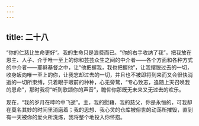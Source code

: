 ```yaml
---
---
---
```

title: 二十八
---

“你的仁慈比生命更好”。我的生命只是浪费而已。“你的右手收纳了我”，把我放在恩主、人子、介于唯一至上的你和芸芸众生之间的中介者——各个方面和各种方式的中介者——耶稣基督之中，让“他把握我，我也把握他”，让我摆脱过去的一切，收身皈向唯一至上的你，让我忘却过去的一切，并且也不被即将到来而又会很快消逝的一切所束缚，只着眼于眼前的种种，心无旁鹜，“专心致志，追随上天召唤我的恩命”，那时我将“听到歌颂你的声音”，瞻仰你那既无未来又无过去的欢乐。

现在，“我的岁月在呻吟中飞逝”。主，我的慰藉，我的慈父，你是永恒的，可我却在莫名其妙的时间里消磨着；我的思想、我心灵的仓库被俗世的动荡所摧毁，直到有一天被你的爱火所洗炼，我将整个地投入你怀抱。